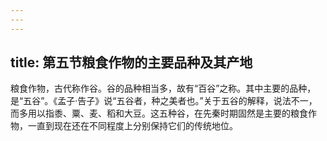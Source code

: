 ```yaml
---
---
---
```

title: 第五节粮食作物的主要品种及其产地
---



粮食作物，古代称作谷。谷的品种相当多，故有“百谷”之称。其中主要的品种，是“五谷”。《孟子·告子》说“五谷者，种之美者也。”关于五谷的解释，说法不一，而多用以指黍、粟、麦、稻和大豆。这五种谷，在先秦时期固然是主要的粮食作物，一直到现在还在不同程度上分别保持它们的传统地位。